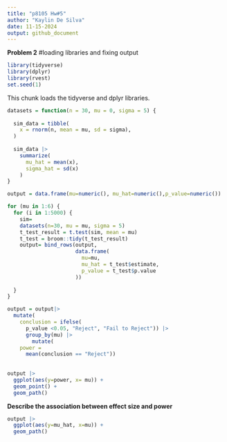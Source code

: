 ```yaml
---
title: "p8105 Hw#5"
author: "Kaylin De Silva"
date: 11-15-2024
output: github_document
---
```

**Problem 2**
#loading libraries and fixing output
```r
library(tidyverse)
library(dplyr)
library(rvest)
set.seed(1)
```
This chunk loads the tidyverse and dplyr libraries. 

```r
datasets = function(n = 30, mu = 0, sigma = 5) {
  
  sim_data = tibble(
    x = rnorm(n, mean = mu, sd = sigma),
  )
  
  sim_data |> 
    summarize(
      mu_hat = mean(x),
      sigma_hat = sd(x)
    )
}

output = data.frame(mu=numeric(), mu_hat=numeric(),p_value=numeric())

for (mu in 1:6) {
  for (i in 1:5000) {
    sim=
    datasets(n=30, mu = mu, sigma = 5)
    t_test_result = t.test(sim, mean = mu)
    t_test = broom::tidy(t_test_result)
    output= bind_rows(output,
                      data.frame(
                        mu=mu,
                        mu_hat = t_test$estimate,
                        p_value = t_test$p.value
                      ))
    
  }
}
```


```r
output = output|>
  mutate(
    conclusion = ifelse(
      p_value <0.05, "Reject", "Fail to Reject")) |>
      group_by(mu) |>
        mutate(
    power = 
      mean(conclusion == "Reject"))
    
  
output |> 
  ggplot(aes(y=power, x= mu)) +
  geom_point() +
  geom_path()
```

**Describe the association between effect size and power**

```r
output |>
  ggplot(aes(y=mu_hat, x=mu)) + 
  geom_path()


```

